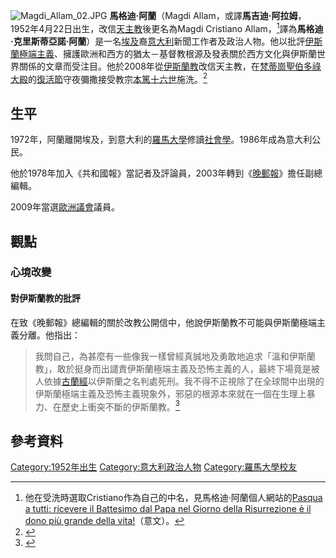 [[File:Magdi_Allam_02.JPG|thumb]]
'''馬格迪·阿蘭'''（Magdi Allam，或譯'''馬吉迪·阿拉姆'''，1952年4月22日出生，改信[[天主教|天主教]]後更名為Magdi Cristiano Allam，<ref>他在受洗時選取Cristiano作為自己的中名，見馬格迪·阿蘭個人網站的[http://www.magdiallam.it/|title=Buona Pasqua a tutti: ricevere il Battesimo dal Papa nel Giorno della Risurrezione è il dono più grande della vita!]{{dead link|date=2018年5月 |bot=InternetArchiveBot |fix-attempted=yes }}（意文）。</ref>譯為'''馬格迪·克里斯蒂亞諾·阿蘭'''）是一名[[埃及|埃及]]裔[[意大利|意大利]]新聞工作者及政治人物。他以批評[[伊斯蘭極端主義|伊斯蘭極端主義]]、擁護歐洲和西方的猶太－基督教根源及發表關於西方文化與伊斯蘭世界關係的文章而受注目。他於2008年從[[伊斯蘭教|伊斯蘭教]]改信天主教，在[[梵蒂崗|梵蒂崗]][[聖伯多祿大殿|聖伯多祿大殿]]的[[復活節|復活節]]守夜彌撒接受教宗[[本篤十六世|本篤十六世]]施洗。<ref name="AP article">{{cite news 
  | last = 
  | first = 
  | coauthors = 
  | title = Pope baptizes prominent Muslim editor
  | work = 
  | pages = 
  | language = 
  | publisher = Associated Press
  | date = 2008-03-22
  | url = http://www.msnbc.msn.com/id/23759188
  | accessdate = 2008-03-22}}</ref>

==生平==
1972年，阿蘭離開埃及，到意大利的[[羅馬大學|羅馬大學]]修讀[[社會學|社會學]]。1986年成為意大利公民。

他於1978年加入《共和國報》當記者及評論員，2003年轉到《[[晚郵報|晚郵報]]》擔任副總編輯。

2009年當選[[歐洲議會|歐洲議會]]議員。

==觀點==
===心境改變===
====對伊斯蘭教的批評====
在致《晚郵報》總編輯的關於改教公開信中，他說伊斯蘭教不可能與伊斯蘭極端主義分離。他指出：

<blockquote>
我問自己，為甚麼有一些像我一樣曾經真誠地及勇敢地追求「溫和伊斯蘭教」，敢於挺身而出譴責伊斯蘭極端主義及恐怖主義的人，最終下場竟是被人依據[[古蘭經|古蘭經]]以伊斯蘭之名判處死刑。我不得不正視除了在全球間中出現的伊斯蘭極端主義及恐怖主義現象外，邪惡的根源本來就在一個在生理上暴力、在歷史上衝突不斷的伊斯蘭教。<ref name="ZENIT article">{{cite news| last =| first =| coauthors =| title =Magdi Allam Recounts His Path to Conversion| work =| pages =| publisher =ZENIT| date =2008-03-23| url =http://www.zenit.org/article-22151?l=english| accessdate =2008-03-25| deadurl =yes| archiveurl =https://web.archive.org/web/20080326175044/http://zenit.org/article-22151?l=english| archivedate =2008-03-26}}</ref>
</blockquote>

==參考資料==
{{reflist}}

{{Authority control}}
{{DEFAULTSORT:Allam, Magdi}}
[[Category:1952年出生|Category:1952年出生]]
[[Category:意大利政治人物|Category:意大利政治人物]]
[[Category:羅馬大學校友|Category:羅馬大學校友]]